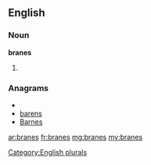 ==English==

===Noun===
'''branes'''

# {{plural of|[[brane]]}}

===Anagrams===
* {{alphagram|abenrs}}
* [[barens#English|barens]]
* [[Barnes#English|Barnes]]


[[Category:English plurals]]

[[ar:branes]]
[[fr:branes]]
[[mg:branes]]
[[my:branes]]